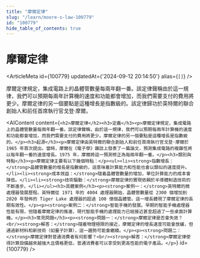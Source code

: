```yaml
---
title: "摩爾定律"
slug: "/learn/moore-s-law-100779"
id: "100779"
hide_table_of_contents: true
---
```



# 摩爾定律

<ArticleMeta id={100779} updatedAt={'2024-09-12 20:14:50'} alias={`[]`} />
<div className='border-solid border-b border-t-0 my-4 border-[var(--ifm-color-gray-300)]' />

摩爾定律規定，集成電路上的晶體管數量每兩年翻一番。該定律聲稱由於這一規律，我們可以預期每兩年計算機的速度和功能都會增加，而我們需要支付的費用將更少。摩爾定律的另一個要點是這種增長是指數級的。該定律歸功於英特爾的聯合創始人和前任首席執行官戈登·摩爾。

<AIContent content={`<h2>摩爾定律</h2><h3>定義</h3><p>摩爾定律規定，集成電路上的晶體管數量每兩年翻一番。該定律聲稱，由於這一規律，我們可以預期每兩年計算機的速度和功能都會增加，而我們需要支付的費用將更少。摩爾定律的另一個要點是這種增長是指數級的。</p><h3>起源</h3><p>摩爾定律由英特爾的聯合創始人和前任首席執行官戈登·摩爾於 1965 年首次提出。當時，摩爾在《電子學》雜誌上發表了一篇論文，預測集成電路的複雜性將以每年翻一番的速度增長。1975 年，摩爾將這一預測修正為每兩年翻一番。</p><h3>類別與特點</h3><p>摩爾定律主要有以下幾個特點：</p><ul><li><strong>指數增長：</strong>晶體管數量的增長是指數級的，這意味着計算能力和性能也會以類似的速度提升。</li><li><strong>成本效益：</strong>隨着晶體管數量的增加，單位計算能力的成本會降低。</li><li><strong>技術驅動：</strong>摩爾定律的實現依賴於半導體制造技術的不斷進步。</li></ul><h3>具體案例</h3><p><strong>案例一：</strong>英特爾的微處理器發展歷程。英特爾從 1971 年的 4004 處理器開始，晶體管數量從 2300 個增加到 2020 年發佈的 Tiger Lake 處理器的超過 100 億個晶體管。這一增長體現了摩爾定律的長期有效性。</p><p><strong>案例二：</strong>智能手機的發展。早期的智能手機處理器性能有限，但隨着摩爾定律的推進，現代智能手機的處理能力已經接近甚至超過了一些桌面計算機。</p><h3>常見問題</h3><p><strong>問題一：</strong>摩爾定律是否會失效？<br/><strong>解答：</strong>隨着物理極限的接近，摩爾定律的增長速度可能會放緩，但通過新材料和新技術（如量子計算），這一趨勢可能會繼續。</p><p><strong>問題二：</strong>摩爾定律對普通消費者有何影響？<br/><strong>解答：</strong>摩爾定律使得計算設備越來越強大且價格更低，普通消費者可以享受到更高性能的電子產品。</p>`} id={100779} />
